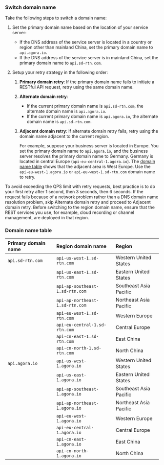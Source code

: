 
### Switch domain name

Take the following steps to switch a domain name:

1. Set the primary domain name based on the location of your service server:
    - If the DNS address of the service server is located in a country or region other than mainland China, set the primary domain name to `api.agora.io`.
    - If the DNS address of the service server is in mainland China, set the primary domain name to `api.sd-rtn.com`.
2. Setup your retry strategy in the following order:
    
    1. **Primary domain retry**: If the primary domain name fails to initiate a RESTful API request, retry using the same domain name.
    
    1. **Alternate domain retry**:
        - If the current primary domain name is `api.sd-rtn.com`, the alternate domain name is `api.agora.io`.
        - If the current primary domain name is `api.agora.io`, the alternate domain name is `api.sd-rtn.com`.
    
    1. **Adjacent domain retry**: If alternate domain retry fails, retry using the domain name adjacent to the current region.

        For example, suppose your business server is located in Europe. You set the primary domain name to `api.agora.io`, and the business server resolves the primary domain name to Germany. Germany is located in central Europe (`api-eu-central-1.agora.io`). The [domain name table](#domain-name-table) shows that the adjacent area is West Europe. Use the `api-eu-west-1.agora.io` or `api-eu-west-1.sd-rtn.com` domain name to retry.


To avoid exceeding the QPS limit with retry requests, best practice is to do your first retry after 1 second, then 3 seconds, then 6 seconds. If the request fails because of a network problem rather than a DNS domain name resolution problem, skip Alternate domain retry and proceed to Adjacent domain retry. Before switching to the region domain name, ensure that the REST services you use, for example, cloud recording or channel management, are deployed in that region.

### Domain name table

|Primary domain name  |Region domain name	|Region|
|:--------------------|:--------------------|:-----|
|`api.sd-rtn.com`      |`api-us-west-1.sd-rtn.com` |Western United States|
|                      |`api-us-east-1.sd-rtn.com` |Eastern United States|
|                      |`api-ap-southeast-1.sd-rtn.com`|Southeast Asia Pacific|
|                      |`api-ap-northeast-1.sd-rtn.com`| Northeast Asia Pacific|
|                      |`api-eu-west-1.sd-rtn.com` |Western Europe|
|                      |`api-eu-central-1.sd-rtn.com` |Central Europe|
|                      |`api-cn-east-1.sd-rtn.com`|East China|
|                      |`api-cn-north-1.sd-rtn.com`|North China|
|`api.agora.io`        |`api-us-west-1.agora.io`|Western United States|
|                      |`api-us-east-1.agora.io`|Eastern United States|
|                      |`api-ap-southeast-1.agora.io`|Southeast Asia Pacific|
|                      |`api-ap-northeast-1.agora.io`|Northeast Asia Pacific|
|                	    |`api-eu-west-1.agora.io`|Western Europe|
|                      |`api-eu-central-1.agora.io`|Central Europe|
|                      |`api-cn-east-1.agora.io`|East China|
|                      |`api-cn-north-1.agora.io`|North China|
